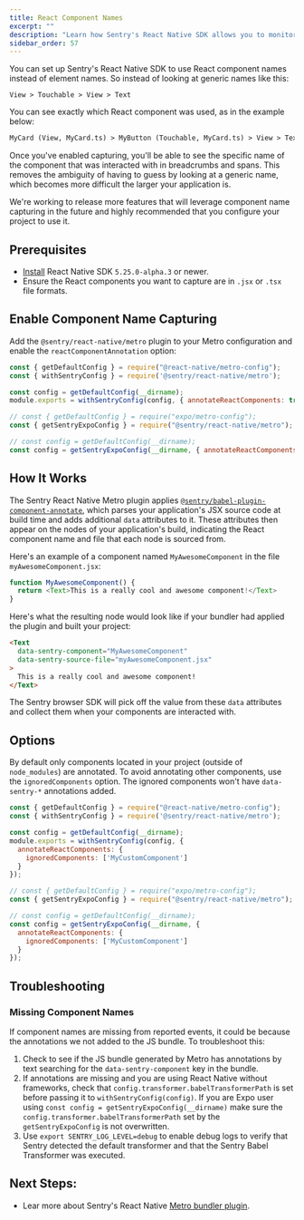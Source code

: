 ```yaml
---
title: React Component Names
excerpt: ""
description: "Learn how Sentry's React Native SDK allows you to monitor your components."
sidebar_order: 57
---
```


You can set up Sentry's React Native SDK to use React component names instead of element names. So instead of looking at generic names like this:


```
View > Touchable > View > Text
```

You can see exactly which React component was used, as in the example below:

```html
MyCard (View, MyCard.ts) > MyButton (Touchable, MyCard.ts) > View > Text
```
Once you've enabled capturing, you'll be able to see the specific name of the component that was interacted with in breadcrumbs and spans. This removes the ambiguity of having to guess by looking at a generic name, which becomes more difficult the larger your application is.

We're working to release more features that will leverage component name capturing in the future and highly recommended that you configure your project to use it.

## Prerequisites

- [Install](/platforms/react-native/) React Native SDK `5.25.0-alpha.3` or newer.
- Ensure the React components you want to capture are in `.jsx` or `.tsx` file formats.

## Enable Component Name Capturing

Add the `@sentry/react-native/metro` plugin to your Metro configuration and enable the `reactComponentAnnotation` option:

```javascript {tabTitle:React Native} {filename:metro.config.js}
const { getDefaultConfig } = require("@react-native/metro-config");
const { withSentryConfig } = require('@sentry/react-native/metro');

const config = getDefaultConfig(__dirname);
module.exports = withSentryConfig(config, { annotateReactComponents: true });
```

```javascript {tabTitle:Expo} {filename:metro.config.js}
// const { getDefaultConfig } = require("expo/metro-config");
const { getSentryExpoConfig } = require("@sentry/react-native/metro");

// const config = getDefaultConfig(__dirname);
const config = getSentryExpoConfig(__dirname, { annotateReactComponents: true });
```

## How It Works

The Sentry React Native Metro plugin applies [`@sentry/babel-plugin-component-annotate`](https://www.npmjs.com/package/@sentry/babel-plugin-component-annotate), which parses your application's JSX source code at build time and adds additional `data` attributes to it. These attributes then appear on the nodes of your application's build, indicating the React component name and file that each node is sourced from.

Here's an example of a component named `MyAwesomeComponent` in the file `myAwesomeComponent.jsx`:

```javascript
function MyAwesomeComponent() {
  return <Text>This is a really cool and awesome component!</Text>
}
```

Here's what the resulting node would look like if your bundler had applied the plugin and built your project:

```html
<Text
  data-sentry-component="MyAwesomeComponent"
  data-sentry-source-file="myAwesomeComponent.jsx"
>
  This is a really cool and awesome component!
</Text>
```

The Sentry browser SDK will pick off the value from these `data` attributes and collect them when your components are interacted with.

## Options

By default only components located in your project (outside of `node_modules`) are annotated. To avoid annotating other components, use the `ignoredComponents` option. The ignored components won't have `data-sentry-*` annotations added. 

```javascript {tabTitle:React Native} {filename:metro.config.js}
const { getDefaultConfig } = require("@react-native/metro-config");
const { withSentryConfig } = require('@sentry/react-native/metro');

const config = getDefaultConfig(__dirname);
module.exports = withSentryConfig(config, {
  annotateReactComponents: {
    ignoredComponents: ['MyCustomComponent']
  }
});
```

```javascript {tabTitle:Expo} {filename:metro.config.js}
// const { getDefaultConfig } = require("expo/metro-config");
const { getSentryExpoConfig } = require("@sentry/react-native/metro");

// const config = getDefaultConfig(__dirname);
const config = getSentryExpoConfig(__dirname, {
  annotateReactComponents: {
    ignoredComponents: ['MyCustomComponent']
  }
});
```

## Troubleshooting

### Missing Component Names 

If component names are missing from reported events, it could be because the annotations we not added to the JS bundle. To troubleshoot this:

1. Check to see if the JS bundle generated by Metro has annotations by text searching for the `data-sentry-component` key in the bundle.
2. If annotations are missing and you are using React Native without frameworks, check that `config.transformer.babelTransformerPath` is set before passing it to `withSentryConfig(config)`. If you are Expo user using `const config = getSentryExpoConfig(__dirname)` make sure the `config.transformer.babelTransformerPath` set by the `getSentryExpoConfig` is not overwritten.
4. Use `export SENTRY_LOG_LEVEL=debug` to enable debug logs to verify that Sentry detected the default transformer and that the Sentry Babel Transformer was executed.
## Next Steps:

- Lear more about Sentry's React Native [Metro bundler plugin](/platforms/react-native/manual-setup/metro/).
